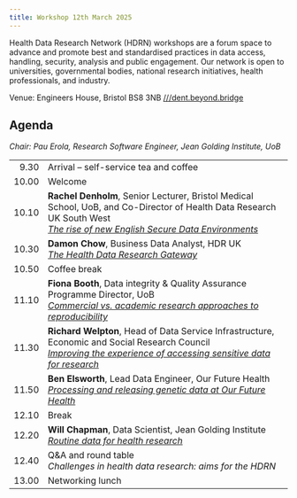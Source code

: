 ```yaml
---
title: Workshop 12th March 2025
---
```


Health Data Research Network (HDRN) workshops are a forum space to advance and promote best and standardised practices in data access, handling, security, analysis and public engagement.
Our network is open to universities, governmental bodies, national research initiatives, health professionals, and industry.

Venue: Engineers House, Bristol BS8 3NB [///dent.beyond.bridge](https://what3words.com/dent.beyond.bridge)

<!--
[Register](https://forms.office.com/e/jgi_KmVaRbpbSL){.btn .btn-primary}
-->

## Agenda

*Chair: Pau Erola, Research Software Engineer, Jean Golding Institute, UoB*

|
----: | ------------------------------------------------------------------------
9.30  | Arrival -- self-service tea and coffee
10.00 | Welcome
10.10 | **Rachel Denholm**, Senior Lecturer, Bristol Medical School, UoB, and Co-Director of Health Data Research UK South West <br> *[The rise of new English Secure Data Environments](../archive/w20250312//HDRN_20250312_01_RachelDenholm.pdf)*
10.30 | **Damon Chow**, Business Data Analyst, HDR UK <br> *[The Health Data Research Gateway](../archive/w20250312//HDRN_20250312_02_DamonChow.pdf)*
10.50 | Coffee break
11.10 | **Fiona Booth**, Data integrity & Quality Assurance Programme Director, UoB <br> *[Commercial vs. academic research approaches to reproducibility](../archive/w20250312//HDRN_20250312_03_FionaBooth.pdf)*
11.30 | **Richard Welpton**, Head of Data Service Infrastructure, Economic and Social Research Council <br> *[Improving the experience of accessing sensitive data for research](../archive/w20250312//HDRN_20250312_04_RichardWelpton.pdf)*
11.50 | **Ben Elsworth**, Lead Data Engineer, Our Future Health <br> *[Processing and releasing genetic data at Our Future Health](../archive/w20250312//HDRN_20250312_05_BenElsworth.pdf)*
12.10 | Break
12.20 | **Will Chapman**, Data Scientist, Jean Golding Institute <br> *[Routine data for health research](../archive/w20250312//HDRN_20250312_06_WillChapman.pdf)*
12.40 | Q&A and round table <br> *Challenges in health data research: aims for the HDRN*
13.00 | Networking lunch
